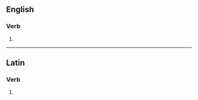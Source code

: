 ==English==

===Verb===
{{head|en|verb form}}

# {{en-third-person singular of|intervise}}

----

==Latin==

===Verb===
{{la-verb-form|intervīsēs}}

# {{inflection of|la|intervīsō||2|s|futr|actv|indc}}